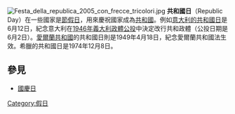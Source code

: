 [[File:Festa_della_republica_2005_con_frecce_tricolori.jpg|thumb]]
'''共和國日'''（Republic Day）在一些國家是[[節假日|節假日]]，用來慶祝國家成為[[共和國|共和國]]。例如[[意大利共和國日|意大利的共和國日]]是6月12日，紀念意大利在[[1946年義大利政體公投|1946年義大利政體公投]]中決定改行共和政體（公投日期是6月2日）。[[愛爾蘭共和國|愛爾蘭共和國]]的共和國日則是1949年4月18日，紀念愛爾蘭共和國法生效。希臘的共和國日是1974年12月8日。

==參見==
{{Commons category|Republic Day}}
* [[國慶日|國慶日]]
[[Category:假日|Category:假日]]